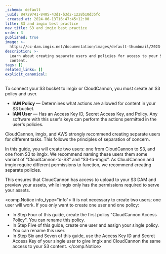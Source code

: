 ```yaml
---
_schema: default
_uuid: 84729741-8405-43d1-b3d2-1228b10d3bfc
_created_at: 2024-06-13T16:47:45+12:00
title: S3 and imgix best practice
nav_title: S3 and imgix best practice
order: 3
published: true
image: >-
  https://cc-dam.imgix.net/documentation/images/default-thumbnail/2023-Q4/CloudCannon-Documentation-Thumbnail.png
description: >-
  Learn about creating separate users and policies for access to your S3
  content.
tags: []
related_links: []
explicit_canonical:
---
```

To connect your S3 bucket to imgix or CloudCannon, you must create an S3 policy and user.

* **IAM Policy** — Determines what actions are allowed for content in your S3 bucket.
* **IAM User** — Has an Access Key ID, Secret Access Key, and Policy. Any software with this user's keys can perform the actions permitted in the user's policies.

CloudCannon, imgix, and AWS strongly recommend creating separate users for different tasks. This follows the principles of separation of concern.

In this guide, you will create two users: one from CloudCannon to S3, and one from S3 to imgix. We recommend naming these users them some variant of “CloudCannon-to-S3” and “S3-to-imgix”. As CloudCannon and imgix require different permissions to function, we recommend creating separate policies.

This ensures that CloudCannon has access to upload to your S3 DAM and preview your assets, while imgix only has the permissions required to serve your assets.

<comp.Notice info_type="info">
  It is not necessary to create two users; one user will work. If you only want to create one user and one policy:

  * In Step Four of this guide, create the first policy "CloudCannon Access Policy". You can rename this policy.
  * In Step Five of this guide, create one user and assign your single policy. You can rename this user.
  * In Step Six and Seven of this guide, use the Access Key ID and Secret Access Key of your single user to give imgix and CloudCannon the same access to your S3 content.
</comp.Notice>